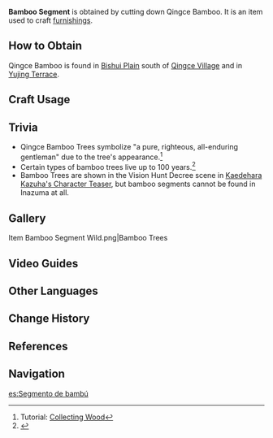 {{Item Infobox
|id           = 101305
|image        = Item Bamboo Segment.png
|type         = Materials
|group        = Wood
|group2       = Furnishing Materials
|invCategory  = Materials
|rarity       = 1
|description  = Segments of bamboo that are light and far stronger than their humble appearance might suggest. It lets off a light fragrance.<br />Can be used to create furnishings.
|source1      = Cutting down Bamboo found in [[Qingce Village]] and [[Yujing Terrace]].
}}
'''Bamboo Segment'''  is obtained by cutting down Qingce Bamboo. It is an item used to craft [[furnishings]].

==How to Obtain==
Qingce Bamboo is found in [[Bishui Plain]] south of [[Qingce Village]] and in [[Yujing Terrace]].

==Craft Usage==
{{Craft Usage}}

==Trivia==
* Qingce Bamboo Trees symbolize "a pure, righteous, all-enduring gentleman" due to the tree's appearance.<ref>Tutorial: [[Tutorials/Collecting Wood|Collecting Wood]]</ref>
* Certain types of bamboo trees live up to 100 years.<ref>{{Ref/Furnishing|Qingce Skysail Bamboo}}</ref>
* Bamboo Trees are shown in the Vision Hunt Decree scene in [https://youtu.be/ST5v7-C3iDk Kaedehara Kazuha's Character Teaser], but bamboo segments cannot be found in Inazuma at all.

==Gallery==
<gallery hideaddbutton="true" captionalign="center">
Item Bamboo Segment Wild.png|Bamboo Trees
</gallery>

==Video Guides==
{{EVT
|video1   = https://youtu.be/54SCYBo7Lw4
|caption1 = Farm Guide
}}

==Other Languages==
{{Other Languages
|en      = Bamboo Segment
|zhs     = 竹节
|zhs_rm  = Zhújié
|zht     = 竹節
|zht_rm  = Zhújié
|zh_tl   = Bamboo Segment
|ja      = 竹材
|ja_rm   = Chikuzai
|ja_tl   = Bamboo Material
|ko      = 죽절
|ko_rm   = Jukjeol
|ko_tl   = Bamboo Joint
|es      = Segmento de bambú
|es_tl   = Bamboo Segment
|fr      = Tige de bambou
|fr_tl   = Bamboo Stem
|ru      = Бамбук
|ru_tl   = Bamboo
|th      = ท่อนไม้ไผ่
|th_rm   = Thon Maiphai
|th_tl   = Bamboo Log
|vi      = Đốt Trúc
|vi_tl   = 
|de      = Bambussegment
|de_tl   = Bamboo Segment
|id      = Bamboo Segment
|pt      = Segmento de Bambu
|pt_tl   = Bamboo Segment
}}

==Change History==
{{Change History|1.5}}

==References==
{{Reflist}}

==Navigation==
{{Material Navbox|type=Crafting Materials}}
[[es:Segmento de bambú]]